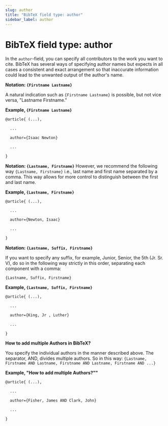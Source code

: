 ```yaml
---
slug: author
title: "BibTeX field type: author"
sidebar_label: author
---
```


# BibTeX field type: author

In the ``author``-field, you can specify all contributors to the work you want to cite. BibTeX has several ways of specifying author names but expects in all cases a consistent and exact arrangement so that inaccurate information could lead to the unwanted output of the author's name.

**Notation: ``{Firstname Lastname}``**

A natural indication such as ``{Firstname Lastname}`` is possible, but not vice versa, "Lastname Firstname."

**Example, ``{Firstname Lastname}``**

```tex
@article{ (...),

  ...

  author={Isaac Newton}

  ...

}
```


**Notation: ``{Lastname, Firstname}``**
However, we recommend the following way ``{Lastname, Firstname}`` i.e., last name and first name separated by a comma. This way allows for more control to distinguish between the first and last name.

**Example, ``{Lastname, Firstname}``**

```tex
@article{ (...),

  ...

  author={Newton, Isaac}

  ...

}
```


**Notation: ``{Lastname, Suffix, Firstname}``**

If you want to specify any suffix, for example, Junior, Senior, the 5th (Jr. Sr. V), do so in the following way strictly in this order, separating each component with a comma:

``{Lastname, Suffix, Firstname}``

**Example, ``{Lastname, Suffix, Firstname}``**

```tex
@article{ (...),

  ...

  author={King, Jr , Luther}

  ...

}
```

**How to add multiple Authors in BibTeX?**

You specify the individual authors in the manner described above. The separator, AND, divides multiple authors. So in this way:
``{Lastname, Firstname AND Lastname, Firstname AND Lastname, Firstname AND ...}``


**Example, "How to add multiple Authors?""**

```tex
@article{ (...),

  ...

  author={Fisher, James AND Clark, John}

  ...

}
```
